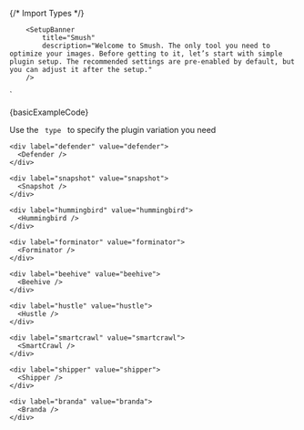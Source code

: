 
{/* Import Types */}


        <SetupBanner
            title="Smush"
            description="Welcome to Smush. The only tool you need to optimize your images. Before getting to it, let’s start with simple plugin setup. The recommended settings are pre-enabled by default, but you can adjust it after the setup."
        />
`

<Section title="Basic Setup Banner Example" contained={true} style={{ paddingTop: 30 }}>
  <Preview wrapper={true}>
    <SetupBanner title="Smush" description="Welcome to Smush. The only tool you need to optimize your images. Before getting to it, let’s start with simple plugin setup. The recommended settings are pre-enabled by default, but you can adjust it after the setup." />
  </Preview>

  <Snippet language="js">
    {basicExampleCode}
  </Snippet>
</Section>

<Section title="Plugin Variations" contained={true} style={{ paddingTop: 30 }}>
  <p>
    Use the <Code small={true}> type </Code> to specify the plugin variation you
    need
  </p>

  <Switcher>
    <div label="smush" value="smush">
      <Smush />
    </div>

    <div label="defender" value="defender">
      <Defender />
    </div>

    <div label="snapshot" value="snapshot">
      <Snapshot />
    </div>

    <div label="hummingbird" value="hummingbird">
      <Hummingbird />
    </div>

    <div label="forminator" value="forminator">
      <Forminator />
    </div>

    <div label="beehive" value="beehive">
      <Beehive />
    </div>

    <div label="hustle" value="hustle">
      <Hustle />
    </div>

    <div label="smartcrawl" value="smartcrawl">
      <SmartCrawl />
    </div>

    <div label="shipper" value="shipper">
      <Shipper />
    </div>

    <div label="branda" value="branda">
      <Branda />
    </div>
  </Switcher>
</Section>
